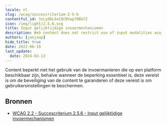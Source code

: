 ```yaml
---
locale: nl
slug: /wcag/succescriterium-2-5-6
contentful_id: 3zLydDLOxCQCNYwp78BGfZ
icon: /img/light/2.5.6.svg
title: Input gelijktijdige invoermechanismen
description: Web content does not restrict use of input modalities available on a platform except where the restriction is essential, required to ensure the security of the content, or required to respect user settings.
authors: [janjaap]
hide_title: true
date: 2022-06-16
last_update:
  date: 2024-02-13
---
```


<Hero
  title="Input gelijktijdige invoermechanismen"
  image="/img/light/2.5.6.svg"
  alt="WCAG 2.5.6 icon"
  prefix="Succescriterium 2.5.6"
  suffix="Niveau AAA"
/>

Content beperkt niet het gebruik van de invoermanieren die op een platform beschikbaar zijn, behalve wanneer de beperking essentieel is, deze vereist is om de beveiliging van de content te garanderen of deze vereist is om gebruikersinstellingen te beschermen.

## Bronnen

- [WCAG 2.2 - Succescriterium 2.5.6 - Input gelijktijdige invoermechanismen](https://www.w3.org/Translations/WCAG22-nl/#input-gelijktijdige-invoermechanismen)

